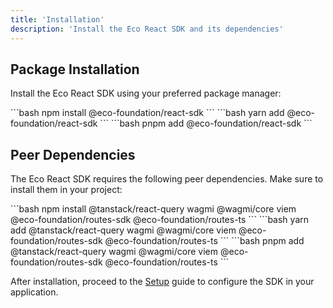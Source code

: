 ```yaml
---
title: 'Installation'
description: 'Install the Eco React SDK and its dependencies'
---
```


## Package Installation

Install the Eco React SDK using your preferred package manager:

<Tabs>
  <Tab title="npm">
    ```bash
    npm install @eco-foundation/react-sdk
    ```
  </Tab>
  <Tab title="yarn">
    ```bash
    yarn add @eco-foundation/react-sdk
    ```
  </Tab>
  <Tab title="pnpm">
    ```bash
    pnpm add @eco-foundation/react-sdk
    ```
  </Tab>
</Tabs>

## Peer Dependencies

The Eco React SDK requires the following peer dependencies. Make sure to install them in your project:

<Tabs>
  <Tab title="npm">
    ```bash
    npm install @tanstack/react-query wagmi @wagmi/core viem @eco-foundation/routes-sdk @eco-foundation/routes-ts
    ```
  </Tab>
  <Tab title="yarn">
    ```bash
    yarn add @tanstack/react-query wagmi @wagmi/core viem @eco-foundation/routes-sdk @eco-foundation/routes-ts
    ```
  </Tab>
  <Tab title="pnpm">
    ```bash
    pnpm add @tanstack/react-query wagmi @wagmi/core viem @eco-foundation/routes-sdk @eco-foundation/routes-ts
    ```
  </Tab>
</Tabs>


After installation, proceed to the [Setup](/essentials/setup) guide to configure the SDK in your application. 